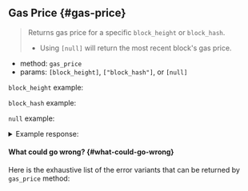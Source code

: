 
## Gas Price {#gas-price}

> Returns gas price for a specific `block_height` or `block_hash`.
>
> - Using `[null]` will return the most recent block's gas price.

- method: `gas_price`
- params: `[block_height]`, `["block_hash"]`, or `[null]`

`block_height` example:

<Tabs groupId="code-tabs">
  <TabItem value="json" label="JSON" default>
    <BlockHeightRequestJson />
  </TabItem>
  <TabItem value="js" label="JavaScript">
    <BlockHeightRequestJs />
  </TabItem>
  <TabItem value="http" label="HTTPie">
    <BlockHeightRequestBash />
  </TabItem>
</Tabs>

`block_hash` example:

<Tabs groupId="code-tabs">
  <TabItem value="json" label="JSON" default>
    <BlockHashRequestJson />
  </TabItem>
  <TabItem value="js" label="JavaScript">
    <BlockHashRequestJs />
  </TabItem>
  <TabItem value="http" label="HTTPie">
    <BlockHashRequestBash />
  </TabItem>
</Tabs>

`null` example:

<Tabs groupId="code-tabs">
  <TabItem value="json" label="JSON" default>
    <LatestRequestJson />
  </TabItem>
  <TabItem value="js" label="JavaScript">
    <LatestRequestJs />
  </TabItem>
  <TabItem value="http" label="HTTPie">
    <LatestRequestBash />
  </TabItem>
</Tabs>

<details>
  <summary>Example response:</summary>
  <ResponseJson />
</details>

#### What could go wrong? {#what-could-go-wrong}

<ErrorSchemaDescription />

Here is the exhaustive list of the error variants that can be returned by `gas_price` method:

<ErrorSchemaTable />
